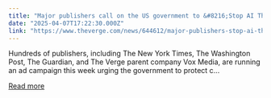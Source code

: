 ```yaml
---
title: "Major publishers call on the US government to &#8216;Stop AI Theft&#8217;"
date: "2025-04-07T17:22:30.000Z"
link: "https://www.theverge.com/news/644612/major-publishers-stop-ai-theft-ad-campaign"
---
```


Hundreds of publishers, including The New York Times, The Washington Post, The Guardian, and The Verge parent company Vox Media, are running an ad campaign this week urging the government to protect c...

[Read more](https://www.theverge.com/news/644612/major-publishers-stop-ai-theft-ad-campaign)
